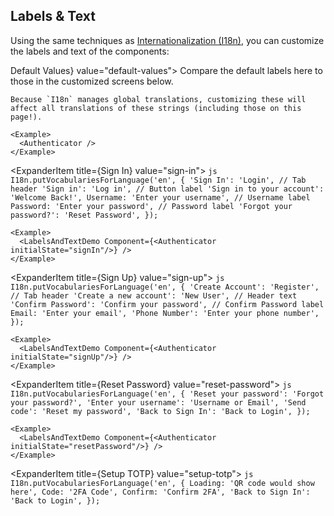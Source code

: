 


## Labels & Text

Using the same techniques as [Internationalization (I18n)](#internationalization-i18n), you can customize the labels and text of the components:

<Expander type="single" defaultValue="default-values" isCollapsible>
  <ExpanderItem title={<Text fontWeight="bold">Default Values</Text>} value="default-values">
    Compare the default labels here to those in the customized screens below.

    Because `I18n` manages global translations, customizing these will affect all translations of these strings (including those on this page!).

    <Example>
      <Authenticator />
    </Example>

  </ExpanderItem>

  <ExpanderItem title={<Text fontWeight="bold">Sign In</Text>} value="sign-in">
    ```js
    I18n.putVocabulariesForLanguage('en', {
      'Sign In': 'Login', // Tab header
      'Sign in': 'Log in', // Button label
      'Sign in to your account': 'Welcome Back!',
      Username: 'Enter your username', // Username label
      Password: 'Enter your password', // Password label
      'Forgot your password?': 'Reset Password',
    });
    ```

    <Example>
      <LabelsAndTextDemo Component={<Authenticator initialState="signIn"/>} />
    </Example>

  </ExpanderItem>

  <ExpanderItem title={<Text fontWeight="bold">Sign Up</Text>} value="sign-up">
    ```js
    I18n.putVocabulariesForLanguage('en', {
      'Create Account': 'Register', // Tab header
      'Create a new account': 'New User', // Header text
      'Confirm Password': 'Confirm your password', // Confirm Password label
      Email: 'Enter your email',
      'Phone Number': 'Enter your phone number',
    });
    ```

    <Example>
      <LabelsAndTextDemo Component={<Authenticator initialState="signUp"/>} />
    </Example>

  </ExpanderItem>

  <ExpanderItem title={<Text fontWeight="bold">Reset Password</Text>} value="reset-password">
    ```js
    I18n.putVocabulariesForLanguage('en', {
      'Reset your password': 'Forgot your password?',
      'Enter your username': 'Username or Email',
      'Send code': 'Reset my password',
      'Back to Sign In': 'Back to Login',
    });
    ```

    <Example>
      <LabelsAndTextDemo Component={<Authenticator initialState="resetPassword"/>} />
    </Example>

  </ExpanderItem>

  <ExpanderItem title={<Text fontWeight="bold">Setup TOTP</Text>} value="setup-totp">
    ```js
    I18n.putVocabulariesForLanguage('en', {
      Loading: 'QR code would show here',
      Code: '2FA Code',
      Confirm: 'Confirm 2FA',
      'Back to Sign In': 'Back to Login',
    });
    ```

  </ExpanderItem>
</Expander>
